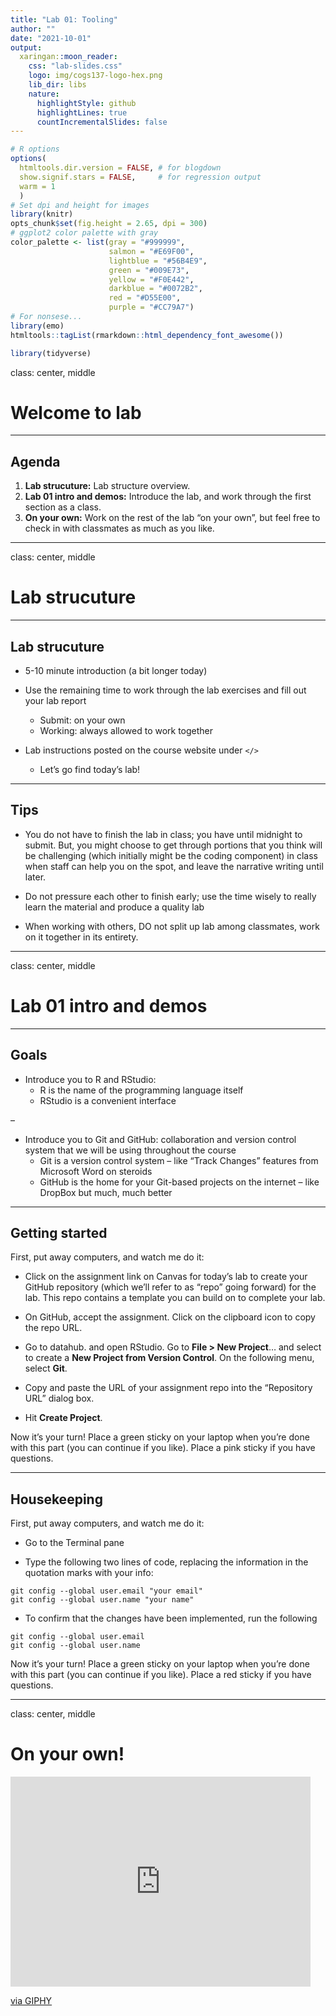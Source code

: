 ```yaml
---
title: "Lab 01: Tooling"
author: ""
date: "2021-10-01"
output:
  xaringan::moon_reader:
    css: "lab-slides.css"
    logo: img/cogs137-logo-hex.png
    lib_dir: libs
    nature:
      highlightStyle: github
      highlightLines: true
      countIncrementalSlides: false
---
```


```r
# R options
options(
  htmltools.dir.version = FALSE, # for blogdown
  show.signif.stars = FALSE,     # for regression output
  warm = 1
  )
# Set dpi and height for images
library(knitr)
opts_chunk$set(fig.height = 2.65, dpi = 300) 
# ggplot2 color palette with gray
color_palette <- list(gray = "#999999", 
                      salmon = "#E69F00", 
                      lightblue = "#56B4E9", 
                      green = "#009E73", 
                      yellow = "#F0E442", 
                      darkblue = "#0072B2", 
                      red = "#D55E00", 
                      purple = "#CC79A7")
# For nonsese...
library(emo)
htmltools::tagList(rmarkdown::html_dependency_font_awesome())
```

```r
library(tidyverse)
```

class: center, middle

# Welcome to lab

---

## Agenda

1. **Lab strucuture:** Lab structure overview.
2. **Lab 01 intro and demos:** Introduce the lab, and work through the first section as a class.
3. **On your own:** Work on the rest of the lab "on your own", but feel free to check in with classmates as much as you like.

---

class: center, middle

# Lab strucuture

---

## Lab strucuture

- 5-10 minute introduction (a bit longer today)

- Use the remaining time to work through the lab exercises and fill out your lab report
    + Submit: on your own
    + Working: always allowed to work together

- Lab instructions posted on the course website under `</>`
    + Let's go find today's lab!
    
---

## Tips

- You do not have to finish the lab in class; you have until midnight to submit. But, you might choose to get through portions that you think will be challenging (which initially might be the coding component) in class when staff can help you on the spot, and leave the narrative writing until later.

- Do not pressure each other to finish early; use the time wisely to really learn the material and produce a quality lab

- When working with others, DO not split up lab among classmates, work on it together in its entirety.

---

class: center, middle

# Lab 01 intro and demos

---

## Goals

- Introduce you to R and RStudio:
    + R is the name of the programming language itself 
    + RStudio is a convenient interface

--

- Introduce you to Git and GitHub: collaboration and version control system that we will be using throughout the course
    + Git is a version control system -- like "Track Changes" features from Microsoft Word on steroids
    + GitHub is the home for your Git-based projects on the internet -- like DropBox but much, much better

---

## Getting started

First, put away computers, and watch me do it:

- Click on the assignment link on Canvas for today's lab to create your GitHub repository (which we’ll refer to as "repo" going forward) for the lab. This repo contains a template you can build on to complete your lab.

- On GitHub, accept the assignment. Click on the clipboard icon to copy the repo URL.

- Go to datahub. and open RStudio. Go to **File > New Project**... and select to create a **New Project from Version Control**. On the following menu, select **Git**. 

- Copy and paste the URL of your assignment repo into the "Repository URL" dialog box.

- Hit **Create Project**.

Now it's your turn! Place a green sticky on your laptop when you're done with this part (you can continue if you like). Place a pink sticky if you have questions.

---

## Housekeeping

First, put away computers, and watch me do it:

- Go to the Terminal pane

- Type the following two lines of code, replacing the information in the quotation marks with your info:

```
git config --global user.email "your email"
git config --global user.name "your name"
```

- To confirm that the changes have been implemented, run the following

```
git config --global user.email
git config --global user.name
```

Now it's your turn! Place a green sticky on your laptop when you're done with this part (you can continue if you like). Place a red sticky if you have questions.

---

class: center, middle

# On your own!

<iframe src="https://giphy.com/embed/13awhIC2CcDaHC" width="480" height="336" frameBorder="0" class="giphy-embed" allowFullScreen></iframe><p><a href="https://giphy.com/gifs/fall-kid-childhood-13awhIC2CcDaHC">via GIPHY</a></p>
